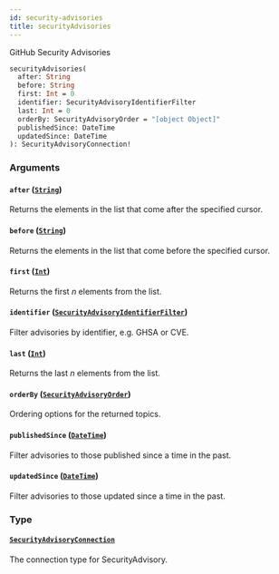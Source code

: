 ```yaml
---
id: security-advisories
title: securityAdvisories
---
```


GitHub Security Advisories

```graphql
securityAdvisories(
  after: String
  before: String
  first: Int = 0
  identifier: SecurityAdvisoryIdentifierFilter
  last: Int = 0
  orderBy: SecurityAdvisoryOrder = "[object Object]"
  publishedSince: DateTime
  updatedSince: DateTime
): SecurityAdvisoryConnection!

```

### Arguments

#### `after` ([`String`](/docs/api/scalars/string))

Returns the elements in the list that come after the specified cursor.

#### `before` ([`String`](/docs/api/scalars/string))

Returns the elements in the list that come before the specified cursor.

#### `first` ([`Int`](/docs/api/scalars/int))

Returns the first _n_ elements from the list.

#### `identifier` ([`SecurityAdvisoryIdentifierFilter`](/docs/api/inputs/security-advisory-identifier-filter))

Filter advisories by identifier, e.g. GHSA or CVE.

#### `last` ([`Int`](/docs/api/scalars/int))

Returns the last _n_ elements from the list.

#### `orderBy` ([`SecurityAdvisoryOrder`](/docs/api/inputs/security-advisory-order))

Ordering options for the returned topics.

#### `publishedSince` ([`DateTime`](/docs/api/scalars/date-time))

Filter advisories to those published since a time in the past.

#### `updatedSince` ([`DateTime`](/docs/api/scalars/date-time))

Filter advisories to those updated since a time in the past.

### Type

#### [`SecurityAdvisoryConnection`](/docs/api/objects/security-advisory-connection)

The connection type for SecurityAdvisory.
